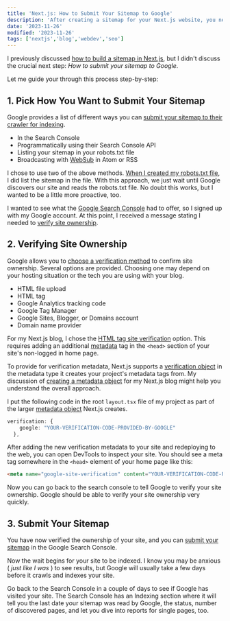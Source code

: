 ```yaml
---
title: 'Next.js: How to Submit Your Sitemap to Google'
description: 'After creating a sitemap for your Next.js website, you need to submit your sitemap to Google.'
date: '2023-11-26'
modified: '2023-11-26'
tags: ['nextjs','blog','webdev','seo']
---
```


I previously discussed [how to build a sitemap in Next.js](https://www.davegray.codes/posts/nextjs-how-to-build-sitemap-robots-txt), but I didn't discuss the crucial next step: _How to submit your sitemap to Google_. 

Let me guide your through this process step-by-step:

## 1. Pick How You Want to Submit Your Sitemap 

Google provides a list of different ways you can [submit your sitemap to their crawler for indexing](https://developers.google.com/search/docs/crawling-indexing/sitemaps/build-sitemap#addsitemap). 
- In the Search Console 
- Programmatically using their Search Console API 
- Listing your sitemap in your robots.txt file 
- Broadcasting with [WebSub](https://www.w3.org/TR/websub/) in Atom or RSS 

I chose to use two of the above methods. [When I created my robots.txt file](https://www.davegray.codes/posts/nextjs-how-to-build-sitemap-robots-txt), I did list the sitemap in the file. With this approach, we just wait until Google discovers our site and reads the robots.txt file. No doubt this works, but I wanted to be a little more proactive, too. 

I wanted to see what the [Google Search Console](https://search.google.com/search-console/about) had to offer, so I signed up with my Google account. At this point, I received a message stating I needed to [verify site ownership](https://support.google.com/webmasters/answer/9008080). 

## 2. Verifying Site Ownership 

Google allows you to [choose a verification method](https://support.google.com/webmasters/answer/9008080) to confirm site ownership. Several options are provided. Choosing one may depend on your hosting situation or the tech you are using with your blog. 

- HTML file upload 
- HTML tag 
- Google Analytics tracking code 
- Google Tag Manager 
- Google Sites, Blogger, or Domains account 
- Domain name provider 

For my Next.js blog, I chose the [HTML tag site verification](https://support.google.com/webmasters/answer/9008080?sjid=5341002539176209972-NC#meta_tag_verification) option. This requires adding an additional [metadata](https://www.davegray.codes/posts/nextjs-ordering-merging-metadata) tag in the `<head>` section of your site's non-logged in home page. 

To provide for verification metadata, Next.js supports a [verification object](https://nextjs.org/docs/app/api-reference/functions/generate-metadata#verification) in the metadata type it creates your project's metadata tags from. My discussion of [creating a metadata object](https://www.davegray.codes/posts/nextjs-ordering-merging-metadata) for my Next.js blog might help you understand the overall approach.

I put the following code in the root `layout.tsx` file of my project as part of the larger [metadata object](https://nextjs.org/docs/app/api-reference/functions/generate-metadata#the-metadata-object) Next.js creates. 

```ts 
verification: {
    google: "YOUR-VERIFICATION-CODE-PROVIDED-BY-GOOGLE"
  },
```

After adding the new verification metadata to your site and redeploying to the web, you can open DevTools to inspect your site. You should see a meta tag somewhere in the `<head>` element of your home page like this: 

```html 
<meta name="google-site-verification" content="YOUR-VERIFICATION-CODE-PROVIDED-BY-GOOGLE">
```
Now you can go back to the search console to tell Google to verify your site ownership. Google should be able to verify your site ownership very quickly. 

## 3. Submit Your Sitemap 

You have now verified the ownership of your site, and you can [submit your sitemap](https://search.google.com/search-console/sitemaps) in the Google Search Console.

Now the wait begins for your site to be indexed. I know you may be anxious ( _just like I was_ ) to see results, but Google will usually take a few days before it crawls and indexes your site. 

Go back to the Search Console in a couple of days to see if Google has visited your site. The Search Console has an Indexing section where it will tell you the last date your sitemap was read by Google, the status, number of discovered pages, and let you dive into reports for single pages, too. 